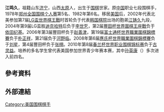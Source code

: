 '''江鸣久'''{{BD|1957年|7月15日||}}，祖籍山东[[济宁|济宁]]，山西[[太原|太原]]人，出生于[[围棋|围棋]]世家。原[[中国|中国]]职业七段围棋手，1978年[[郑州|郑州]][[全国围棋个人赛|全国围棋个人赛]]第5名、1982年第6名。移居[[美国|美国]]后，2002年代表北美参加第7届[[LG盃世界棋王戰|LG盃世界棋王戰]]时首轮负于代表[[韩国棋院|韩国棋院]]出场的胞弟[[江铸久|江铸久]]九段，2004年第9届LG盃胜[[迪克哈特|迪克哈特]]后负于[[李世乭|李世乭]]，第2届[[豐田杯世界圍棋王座戰|豐田杯世界圍棋王座戰]]负于[[依田纪基|依田纪基]]。2006年第3届豐田杯负于[[赵善津|赵善津]]，第19届[[富士通杯世界職業圍棋錦標賽|富士通杯世界職業圍棋錦標賽]]负于[[朴正祥|朴正祥]]，第21届负于[[河野临|河野临]]。2008年第6届[[應氏杯世界職業圍棋錦標賽|應氏杯世界職業圍棋錦標賽]]负于[[刘星_(围棋棋手)|刘星]]，第4届豐田杯负于[[张栩|张栩]]。2010年第8届[[春兰杯世界职业围棋锦标赛|春兰杯世界职业围棋锦标赛]]负于[[古灵益|古灵益]]。培养的多名学生曾代表美国参加世界青少年赛本赛，其中[[孙英康|孙英康]]（{{lang-en|Calvin Sun}}）多次进入前四名。

== 參考資料 ==
{{Reflist}}

== 外部連結 ==

[[Category:美国围棋棋手|Category:美国围棋棋手]]
